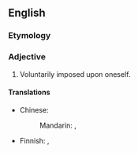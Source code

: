 ==English==

===Etymology===
{{prefix|self|imposed|lang=en}}

===Adjective===
{{en-adj|-}}

# Voluntarily imposed upon oneself.

====Translations====
{{trans-top|voluntarily imposed upon oneself}}
* Chinese:
*: Mandarin: {{t|cmn|[[自己]][[強加]][[的]]}}, {{t|cmn|[[自己]][[强加]][[的]]|tr=zìjǐ qiángjiā de}}
{{trans-mid}}
* Finnish: {{t+|fi|oma-aloitteinen}}, {{t+|fi|vapaaehtoinen}}
{{trans-bottom}}